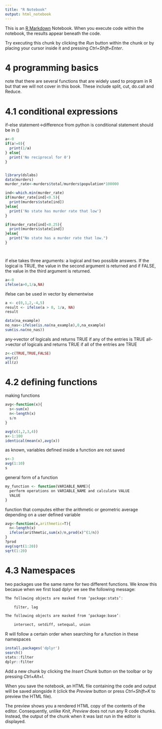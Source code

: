 ```yaml
---
title: "R Notebook"
output: html_notebook
---
```


This is an [R Markdown](http://rmarkdown.rstudio.com) Notebook. When you execute code within the notebook, the results appear beneath the code. 

Try executing this chunk by clicking the *Run* button within the chunk or by placing your cursor inside it and pressing *Ctrl+Shift+Enter*. 

# 4 programming basics

note that there are several functions that are widely used to program in R but that we will not cover in this book. These include split, cut, do.call and Reduce. 

# 4.1 conditional expressions

if-else statement->difference from python is conditional statement should be in ()

```r
a<-0
if(a!=0){
  print(1/a)
} else{
  print('No reciprocal for 0')
}


library(dslabs)
data(murders)
murder_rate<-murders$total/murders$population*100000

ind<-which.min(murder_rate)
if(murder_rate[ind]<0.5){
  print(murders$state[ind])
}else{
  print('No state has murder rate that low')
}

if(murder_rate[ind]<0.25){
  print(murders$state[ind])
}else{
  print("No state has a murder rate that low.")
}




```
if else takes three arguments: a logical and two possible answers.
If the logical is TRUE, the value in the second argument is returned and if FALSE, the value in the third argument is returned.
```r
a<-0
ifelse(a>0,1/a,NA)
```
ifelse can be used in vector by elementwise

```r
a <- c(0,1,2,-4,5)
result <- ifelse(a > 0, 1/a, NA)
result

data(na_example)
no_nas<-ifelse(is.na(na_example),0,na_example)
sum(is.na(no_nas))

```

any->vector of logicals and returns TRUE if any of the entries is TRUE
all->vector of logicals and returns TRUE if all of the entries are TRUE
```r
z<-c(TRUE,TRUE,FALSE)
any(z)
all(z)

```
# 4.2 defining functions

making functions

```r
avg<-function(x){
  s<-sum(x)
  n<-length(x)
  s/n
}

avg(c(1,2,3,4))
x<-1:100
identical(mean(x),avg(x))

```
as known, variables defined inside a function are not saved
```r
s<-3
avg(1:10)
s
```
general form of a function
```r
my_function <- function(VARIABLE_NAME){
  perform operations on VARIABLE_NAME and calculate VALUE
  VALUE
}

```
function that computes either the arithmetic or geometric average depending on a user defined variable
```r
avg<-function(x,arithmetic=T){
  n<-length(x)
  ifelse(arithmetic,sum(x)/n,prod(x)^(1/n))
}
?prod
avg(sqrt(1:20))
sqrt(1:20)
```
# 4.3 Namespaces

two packages use the same name for two different functions.
We know this becasue when we first load dplyr we see the following message:
```r
The following objects are masked from ‘package:stats’:

    filter, lag

The following objects are masked from ‘package:base’:

    intersect, setdiff, setequal, union
```
R will follow a certain order when searching for a function in these namespaces
```r
install.packages('dplyr')
search()
stats::filter
dplyr::filter
```




Add a new chunk by clicking the *Insert Chunk* button on the toolbar or by pressing *Ctrl+Alt+I*.

When you save the notebook, an HTML file containing the code and output will be saved alongside it (click the *Preview* button or press *Ctrl+Shift+K* to preview the HTML file).

The preview shows you a rendered HTML copy of the contents of the editor. Consequently, unlike *Knit*, *Preview* does not run any R code chunks. Instead, the output of the chunk when it was last run in the editor is displayed.
